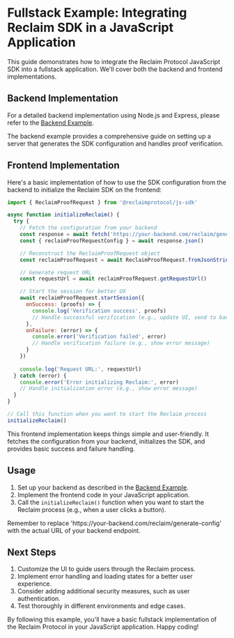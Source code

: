 
# Fullstack Example: Integrating Reclaim SDK in a JavaScript Application

This guide demonstrates how to integrate the Reclaim Protocol JavaScript SDK into a fullstack application. We'll cover both the backend and frontend implementations.

## Backend Implementation

For a detailed backend implementation using Node.js and Express, please refer to the [Backend Example](/backend/backend-example).

<Callout type="info">
  The backend example provides a comprehensive guide on setting up a server that generates the SDK configuration and handles proof verification.
</Callout>

## Frontend Implementation

Here's a basic implementation of how to use the SDK configuration from the backend to initialize the Reclaim SDK on the frontend:

```javascript
import { ReclaimProofRequest } from '@reclaimprotocol/js-sdk'

async function initializeReclaim() {
  try {
    // Fetch the configuration from your backend
    const response = await fetch('https://your-backend.com/reclaim/generate-config')
    const { reclaimProofRequestConfig } = await response.json()

    // Reconstruct the ReclaimProofRequest object
    const reclaimProofRequest = await ReclaimProofRequest.fromJsonString(reclaimProofRequestConfig)

    // Generate request URL
    const requestUrl = await reclaimProofRequest.getRequestUrl()

    // Start the session for better UX
    await reclaimProofRequest.startSession({
      onSuccess: (proofs) => {
        console.log('Verification success', proofs)
        // Handle successful verification (e.g., update UI, send to backend)
      },
      onFailure: (error) => {
        console.error('Verification failed', error)
        // Handle verification failure (e.g., show error message)
      }
    })
    
    console.log('Request URL:', requestUrl)
  } catch (error) {
    console.error('Error initializing Reclaim:', error)
    // Handle initialization error (e.g., show error message)
  }
}

// Call this function when you want to start the Reclaim process
initializeReclaim()
```

<Callout type="tip">
  This frontend implementation keeps things simple and user-friendly. It fetches the configuration from your backend, initializes the SDK, and provides basic success and failure handling.
</Callout>

## Usage

1. Set up your backend as described in the [Backend Example](/backend/backend-example).
2. Implement the frontend code in your JavaScript application.
3. Call the `initializeReclaim()` function when you want to start the Reclaim process (e.g., when a user clicks a button).

<Callout type="info">
  Remember to replace 'https://your-backend.com/reclaim/generate-config' with the actual URL of your backend endpoint.
</Callout>

## Next Steps

1. Customize the UI to guide users through the Reclaim process.
2. Implement error handling and loading states for a better user experience.
3. Consider adding additional security measures, such as user authentication.
4. Test thoroughly in different environments and edge cases.

By following this example, you'll have a basic fullstack implementation of the Reclaim Protocol in your JavaScript application. Happy coding!


